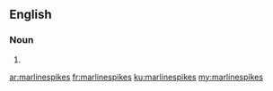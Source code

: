 ==English==

===Noun===
{{head|en|plural}}

# {{plural of|marlinespike|lang=en}}

[[ar:marlinespikes]]
[[fr:marlinespikes]]
[[ku:marlinespikes]]
[[my:marlinespikes]]